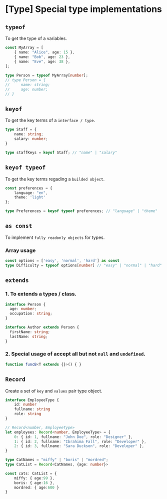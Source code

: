 # [Type] Special type implementations

## `typeof`
To get the type of a variables.

```ts
const MyArray = [
    { name: "Alice", age: 15 },
    { name: "Bob", age: 23 },
    { name: "Eve", age: 38 },
];
 
type Person = typeof MyArray[number];
// type Person = {
//     name: string;
//     age: number;
// }
```

## `keyof`
To get the key terms of a `interface / type`.

```ts
type Staff = {
    name: string;
    salary: number;
}

type staffKeys = keyof Staff; // "name" | "salary"
```

## `keyof typeof`
To get the key terms regading a `builded object`.  

```ts
const preferences = { 
    language: "en",
    theme: 'light'
};

type Preferences = keyof typeof preferences; // "language" | "theme"
```

## `as const`
To implement `fully readonly objects` for types.  

### Array usage 

```ts
const options = ['easy', 'normal', 'hard'] as const
type Difficulty = typeof options[number] // "easy" | "normal" | "hard"  
```   

## `extends`

### 1. To extends a types / class.

```ts
interface Person {
  age: number;
  occupation: string;
}

interface Author extends Person {
  firstName: string;
  lastName: string;
}
```

### 2. Special usage of accept all but not `null` and `undefined`.  

```ts
function funcB<T extends {}>() { }
```

## `Record`
Create a set of `key` and `values` pair type object.

```ts
interface EmployeeType {
    id: number
    fullname: string
    role: string
}

// Record<number, EmployeeType>
let employees: Record<number, EmployeeType> = {
    0: { id: 1, fullname: "John Doe", role: "Designer" },
    1: { id: 2, fullname: "Ibrahima Fall", role: "Developer" },
    2: { id: 3, fullname: "Sara Duckson", role: "Developer" },
}
```

```ts
type CatNames = "miffy" | "boris" | "mordred";
type CatList = Record<CatNames, {age: number}>

const cats: CatList = {
    miffy: { age:99 },
    boris: { age:16 },
    mordred: { age:600 }
}
```
